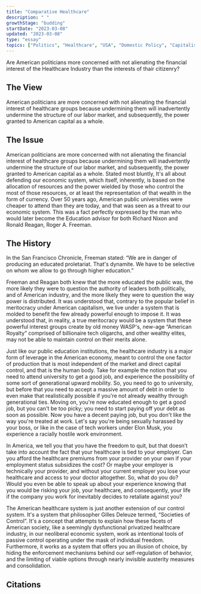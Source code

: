 ```yaml
---
title: "Comparative Healthcare"
description: " "
growthStage: "budding"
startDate: "2023-03-08"
updated: "2023-03-08"
type: "essay"
topics: ["Politics", "Healthcare", "USA", "Domestic Policy", "Capitalism"]
---
```



<BasicImage
		width = "950px"
		src = "https://res.cloudinary.com/dg3gyk0gu/image/upload/c_scale,f_auto,q_auto:best,w_950/v1594114496/maggieappleton.com/databases-101/DB_1.jpg"
		alt = "Comparative Healthcare"
/>

Are American politicians more concerned with not alienating the financial interest of the Healthcare Industry than the interests of thair citizenry?

## The View
American politicians are more concerned with not alienating the financial interest of healthcare groups because undermining them will inadvertently undermine the structure of our labor market, and subsequently, the power granted to American capital as a whole.


## The Issue
American politicians are more concerned with not alienating the financial interest of healthcare groups because undermining them will inadvertently undermine the structure of our labor market, and subsequently, the power granted to American capital as a whole.
Stated most bluntly, It's all about defending our economic system, which itself, inherently, is based on the allocation of resources and the power wielded by those who control the most of those resources, or at least the representation of that wealth in the form of currency.
Over 50 years ago, American public universities were cheaper to attend than they are today, and that was seen as a threat to our economic system. This was a fact perfectly expressed by the man who would later become the Education advisor for both Richard Nixon and Ronald Reagan, Roger A. Freeman.

## The History
In the San Francisco Chronicle, Freeman stated:
“We are in danger of producing an educated proletariat. That's dynamite. We have to be selective on whom we allow to go through higher education.”

Freeman and Reagan both knew that the more educated the public was, the more likely they were to question the authority of leaders both politically, and of American industry, and the more likely they were to question the way power is distributed. It was understood that, contrary to the popular belief in meritocracy under American capitalism, we live under a system that is molded to benefit the few already powerful enough to impose it. It was understood that, in reality, a true meritocracy would be a system that these powerful interest groups create by old money WASP's, new-age “American Royalty” comprised of billionaire tech oligarchs, and other wealthy elites, may not be able to maintain control on their merits alone.

Just like our public education institutions, the healthcare industry is a major form of leverage in the American economy, meant to control the one factor of production that is most independent of the market and direct capital control, and that is the human body.
Take for example the notion that you need to attend university to get a good job, and experience the possibility of some sort of generational upward mobility. So, you need to go to university, but before that you need to accept a massive amount of debt in order to even make that realistically possible if you're not already wealthy through generational ties.
Moving on, you're now educated enough to get a good job, but you can't be too picky; you need to start paying off your debt as soon as possible. Now you have a decent paying job, but you don't like the way you're treated at work. Let's say you're being sexually harassed by your boss, or like in the case of tech workers under Elon Musk, you experience a racially hostile work environment.

In America, we tell you that you have the freedom to quit, but that doesn’t take into account the fact that your healthcare is tied to your employer. Can you afford the healthcare premiums from your provider on your own if your employment status subsidizes the cost? Or maybe your employer is technically your provider, and without your current employer you lose your healthcare and access to your doctor altogether. So, what do you do? Would you even be able to speak up about your experience knowing that you would be risking your job, your healthcare, and consequently, your life if the company you work for inevitably decides to retaliate against you?

The American healthcare system is just another extension of our control system. It's a system that philosopher Gilles Deleuze termed, “Societies of Control”. It's a concept that attempts to explain how these facets of American society, like a seemingly dysfunctional privatized healthcare industry, in our neoliberal economic system, work as intentional tools of passive control operating under the mask of individual freedom. Furthermore, it works as a system that offers you an illusion of choice, by hiding the enforcement mechanisms behind our self-regulation of behavior, and the limiting of viable options through nearly invisible austerity measures and consolidation.


## Citations
